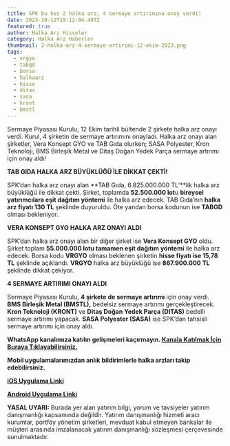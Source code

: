 ```yaml
---
title: SPK bu kez 2 halka arz, 4 sermaye artırımına onay verdi!
date: 2023-10-12T19:12:04.497Z
featured: true
author: Halka Arz Hisseler
category: Halka Arz Haberler
thumbnail: 2-halka-arz-4-sermaye-artirimi-12-eki̇m-2023.png
tags:
  - vrgyo
  - tabgd
  - borsa
  - halkaarz
  - hisse
  - ditas
  - sasa
  - kront
  - bmstl
---
```

Sermaye Piyasası Kurulu, 12 Ekim tarihli bültende 2 şirkete halka arz onayı verdi. Kurul, 4 şirketin de sermaye artırımını onayladı. Halka arz onayı alan şirketler, Vera Konsept GYO ve TAB Gıda olurken; SASA Polyester, Kron Teknoloji, BMS Birleşik Metal ve Ditaş Doğan Yedek Parça sermaye artırımı için onay aldı!

**TAB GIDA HALKA ARZ BÜYÜKLÜĞÜ İLE DİKKAT ÇEKTİ!**

SPK’dan halka arz onayı alan **TAB Gıda, 6.825.000.000 TL’**lik halka arz büyüklüğü ile dikkat çekti. Şirket, toplamda **52.500.000 lot**u **bireysel yatırımcılara eşit dağıtım yöntemi** ile halka arz edecek. TAB Gıda’nın **halka arz fiyatı 130 TL** şeklinde duyuruldu. Öte yandan borsa kodunun ise **TABGD** olması bekleniyor.

**VERA KONSEPT GYO HALKA ARZ ONAYI ALDI**

SPK’dan halka arz onayı alan bir diğer şirket ise **Vera Konsept GYO** oldu. Şirket toplam **55.000.000 lotu tamamen eşit dağıtım yöntemi** ile halka arz edecek. Borsa kodu **VRGYO** olması beklenen şirketin **hisse fiyatı ise 15,78 TL** şeklinde açıklandı. **VRGYO** halka arz büyüklüğü ise **867.900.000 TL** şeklinde dikkat çekiyor.

**4 SERMAYE ARTIRIMI ONAYI ALDI**

Sermaye Piyasası Kurulu, **4 şirkete de sermaye artırımı** için onay verdi. **BMS Birleşik Metal (BMSTL),** bedelsiz sermaye artırımı gerçekleştirecek. **Kron Teknoloji (KRONT)** ve **Ditaş Doğan Yedek Parça (DITAS)** bedelli sermaye artırımı yapacak. **SASA Polyester (SASA)** ise SPK’dan tahsisli sermaye artırımı için onay aldı.

**WhatsApp kanalımıza katılın gelişmeleri kaçırmayın. [Kanala Katılmak İçin Buraya Tıklayabilirsiniz.](https://www.whatsapp.com/channel/0029VaA04UY8V0ttAemtV435)**

**Mobil uygulamalarımızdan anlık bildirimlerle halka arzları takip edebilirsiniz.**

**[iOS Uygulama Linki](https://apps.apple.com/app/halka-arz-haber/id1618120293)**

**[Android Uygulama Linki](https://play.google.com/store/apps/details?id=com.halkaarzhaber.hisseler&hl=en&gl=TR)**

**YASAL UYARI:** Burada yer alan yatırım bilgi, yorum ve tavsiyeler yatırım danışmanlığı kapsamında değildir. Yatırım danışmanlığı hizmeti aracı kurumlar, portföy yönetim şirketleri, mevduat kabul etmeyen bankalar ile müşteri arasında imzalanacak yatırım danışmanlığı sözleşmesi çerçevesinde sunulmaktadır.